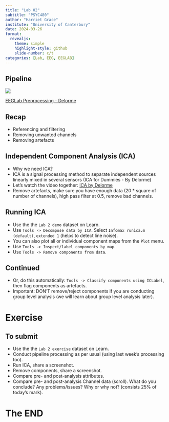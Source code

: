 ```yaml
---
title: "Lab 02"
subtitle: "PSYC480"
author: "Harriet Grace"
institute: "University of Canterbury"
date: 2024-03-26
format: 
  revealjs:
    theme: simple
    highlight-style: github
    slide-number: c/t
categories: [Lab, EEG, EEGLAB]   
---
```


## Pipeline {background-color="#346bc8"}

![](pipeline.png)

[EEGLab Preprocessing - Delorme](https://youtu.be/gEk33jWB0MY)

## Recap {background-color="#346bc8"}

-   Referencing and filtering
-   Removing unwanted channels
-   Removing artefacts

## Independent Component Analysis (ICA) {background-color="#346bc8"}

::: incremental
-   Why we need ICA?
-   ICA is a signal processing method to separate independent sources linearly mixed in several sensors (ICA for Dummies - By Delorme)
-   Let's watch the video together: [ICA by Delorme](https://www.youtube.com/watch?v=kWAjhXr7pT4)
-   Remove artefacts, make sure you have enough data (20 \* square of number of channels), high pass filter at 0.5, remove bad channels.
:::

## Running ICA {background-color="#346bc8"}

::: incremental
-   Use the the `Lab 2 demo` dataset on Learn.
-   Use `Tools -> Decompose data by ICA`. Select `Infomax runica.m (default)`, `extended 1` (helps to detect line noise).
-   You can also plot all or individual component maps from the `Plot` menu.
-   Use `Tools -> Inspect/label components by map`.
-   Use `Tools -> Remove components from data`.
:::

## Continued {background-color="#346bc8"}

::: incremental
-   Or, do this automatically: `Tools -> Classify components using ICLabel`, then flag components as artefacts.
-   Important: DON'T remove/reject components if you are conducting group level analysis (we will learn about group level analysis later).
:::

# Exercise {background-color="orange"}

## To submit {background-color="#346bc8"}

-   Use the the `Lab 2 exercise` dataset on Learn.
-   Conduct pipeline processing as per usual (using last week's processing too).
-   Run ICA, share a screenshot.
-   Remove components, share a screenshot.
-   Compare pre- and post-analysis attributes.
-   Compare pre- and post-analysis Channel data (scroll). What do you conclude? Any problems/issues? Why or why not? (consists 25% of today's mark).

# The END {background-color="orange"}
